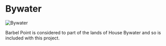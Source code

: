 

# Bywater

<Image src="https://cdn.sanity.io/images/1as7cn02/production/49c7a9f8ed16053f9943ab3d16dd86a1eab0dab3-1280x720.png?w=976&h=350&fit=crop&crop=center&auto=format" alt="Bywater" width={976} height={350}  />

<ProjectDetails
  floatRight
  region="Crownlands"
  house="House Bywater"
  type="Keep"
  status="Completed"
  warp="/warp bywater"
  projectLead="BantyRooster"
  dateStarted="February 25, 2015"
  dateCompleted="February 25, 2015"
/>

Barbel Point is considered to part of the lands of House Bywater and so is included with this project.